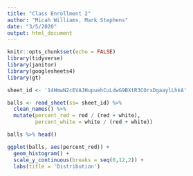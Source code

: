 ```yaml
---
title: "Class Enrollment 2"
author: "Micah Williams, Mark Stephens"
date: "3/5/2020"
output: html_document
---
```


```r
knitr::opts_chunk$set(echo = FALSE)
library(tidyverse)
library(janitor)
library(googlesheets4)
library(gt)

sheet_id <- '14HmwN2cEVAJHupuehCuLdwG9BXtR3COrxDgaaylLhkA'

balls <- read_sheet(ss= sheet_id) %>%
  clean_names() %>%
  mutate(percent_red = red / (red + white),
         percent_white = white / (red + white))

balls %>% head()
```

```r
ggplot(balls, aes(percent_red)) +
  geom_histogram() +
  scale_y_continuous(breaks = seq(0,12,2)) +
  labs(title = 'Distribution')
```

